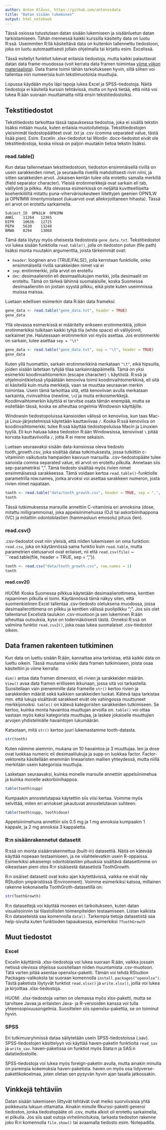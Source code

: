 ```yaml
---
author: Anton Klåvus, https://github.com/antonvsdata
title: "Datan sisään lukeminen"
output: html_notebook
---
```


Tässä osiossa tutustutaan datan sisään lukemiseen ja sisäänluetun datan tarkistamiseen. Tähän mennessä kaikki kurssilla käsitelty data on luotu R:ssä. Useimmiten R:llä käsiteltävä data on kuitenkin tallennettu tiedostoon, joka on luotu automaattisesti jollain ohjelmalla tai kirjattu esim. Excelissä.

Tässä esitellyt funktiot lukevat erilaisia tiedostoja, mutta kaikki palauttavat datan data frame-muodossa (voit kerrata data framen toimintaa [viime viikon materiaalista](https://github.com/antonvsdata/r_intro/tree/master/viikko_3#data-frame)). Data frame toimii tähän tarkoitukseen hyvin, sillä siihen voi tallentaa niin numeerisia kuin tekstimuotoisia muuttujia.

Lopussa käydään myös läpi tapoja lukea Excel ja SPSS-tiedostoja. Näitä tiedostoja ei käsitellä kurssin tehtävissä, mutta on hyvä tietää, että niitä voi lukea R:ään suoraan muuttamatta niitä ensin tekstitiedostoiksi.

## Tekstitiedostot

Tekstitiedosto tarkoittaa tässä tapauksessa tiedostoa, joka ei sisällä tekstin lisäksi mitään muuta, kuten erilaisia muotoilutietoja. Tekstitiedostojen yleisimmät tiedostopäätteet ovat .txt ja .csv (comma separated value, tästä lisää pian). Esim. Excelin .xlsx-tiedostot tai Wordin .docx-tiedostot eivät ole tekstitiedostoja, koska niissä on paljon muutakin tietoa tekstin lisäksi.

### read.table()

Kun dataa tallennetaan tekstitiedostoon, tiedoston ensimmäisellä rivillä on usein sarakkeiden nimet, ja seuraavilla riveillä mahdollisesti rivin nimi, ja sitten sarakkeiden arvot. Jokaisen kentän tulee olla erotettu samalla merkillä (field separator character). Yleisiä erotinmerkkejä ovat sarkain eli tab, välilyönti ja pilkku. Alla olevassa esimerkissä on neljältä kuvitteelliselta koehenkilöltä mitattu puna-vihervärisokeuteen liitettyjen geenien OPN1LW ja OPN1MW ilmentymistasot (lukuarvot ovat allekirjoittaneen hihasta). Tässä eri arvot on erotettu sarkaimella.

```
Subject_ID	OPN1LW	OPN1MW
ANKL	11264	12365
DIPR	10636	12725
PEPA	5630	13248
BRWA	8294	13060
```

Tämä data löytyy myös oheisesta tiedostosta ```gene_data.txt```. Tekstitiedostot voi lukea sisään funktiolla ```read.table()```, jolla on tiedoston polun (file path) lisäksi monta muutakin argumenttia, joista tärkeimmät ovat:

- ```header```: looginen arvo (TRUE/FALSE), jolla kerrotaan funktiolle, onko ensimmäisellä rivillä sarakkeiden nimet vai ei
- ```sep```: erotinmerkki, jolla arvot on eroteltu
- ```dec```: desimaalierotin eli desimaalilukujen merkki, jolla desimaalit on eroteltu. Tämä on tärkeä lähinnä suomalaisille, koska Suomessa desimaalierotin on jostain syystä pilkku, eikä piste kuten useimmissa muissa maissa.

Luetaan edellisen esimerkin data R:ään data frameksi:

```r
gene_data <- read.table("gene_data.txt", header = TRUE)
gene_data
```

Yllä olevassa esimerkissä ei määritelty erikseen erotinmerkkiä, jolloin erotinmerkiksi tulkitaan kaikki tyhjä tila (white space) eli välilyönnit, sarkaimet jne. Halutessaan erotinmerkin voi myös asettaa. Jos erotinmerkki on sarkain, tulee asettaa ```sep = "\t"```

```r
gene_data <- read.table("gene_data.txt", sep = "\t", header = TRUE)
gene_data
```

Kuten yllä huomattiin, sarkain erotinmerkkinä merkataan ```"\t"```, eikä hipsuilla, joiden sisään laitetaan tyhjää tilaa sarkainnäppäimellä. Tämä on yksi esimerkki koodinvaihtomerkin (escape character) ```\``` käytöstä. R:ssä ja ohjelmointikielissä ylipäätään kenoviiva toimii koodinvaihtomerkkinä, eli sitä ei käsitellä kuin muita merkkejä, vaan se muuttaa seuraavan merkin toimintaa. Usein tämä tarkoittaa sitä, että kenoviivan avulla merkataan sarkainta, rivinvaihtoa (newline, ```\n```) ja muita erikoismerkkejä. Koodinvaihtomerkin käyttöä ei tarvitse osata tämän enempää, mutta se esitellään tässä, koska se aiheuttaa ongelmia Windowsin käyttäjille.

Windowsin tiedostopoluissa kansioiden välissä on kenoviiva, kun taas Mac- ja Linux-järjestelmissä käytetään kauttaviivaa ```/```. Koska R:ssä kenoviiva on koodinvaihtomerkki, tulee R:ssä käyttää tiedostopoluissa Macin ja Linuxien tyyliä. Eli kun haluaa lukea tiedoston R:ään Windowsissa, kenoviivat ```\``` pitää korvata kauttaviivoilla ```/```, jotta R ei mene sekaisin.

Luetaan seuraavaksi sisään data-kansiossa oleva tiedosto tooth_growth.csv, joka sisältää dataa tutkimuksesta, jossa tutkittiin c-vitamiinin vaikutusta hampaiden kasvuun marsuilla. .csv-tiedostopääte tulee sanoista comma separated value, eli arvot on eroteltu pilkulla. Annetaan siis sep-parametriksi ",". Tämä tiedosto sisältää myös rivien nimet ensimmäisessä sarakkeessa. Tämä voidaan kertoa ``` read.table()```-funktiolle parametrilla row.names, jonka arvoksi voi asettaa sarakkeen numeron, josta rivien nimet napataan.

```r
tooth <- read.table("data/tooth_growth.csv", header = TRUE, sep = ",", row.names = 1)
tooth
```

Tässä tutkimuksessa marsuille annettiin C-vitamiinia eri annoksina (dose, mitattu milligrammoina), joka appelsiinimehussa (OJ) tai askorbiinihappona (VC) ja mitattiin odontoblastien (hammasluun emosolu) pituus (len).

### read.csv()

.csv-tiedostot ovat niin yleisiä, että niiden lukemiseen on oma funktion: ```read.csv```, joka on käytännössä sama funktio kuin ```read.table```, mutta parametrien oletusarvot ovat erilaiset, nii että ```read.csv(file)``` ~ ```read.table(file, header = TRUE, sep = ",")). 

```r
tooth <- read.csv("data/tooth_growth.csv", row.names = 1)
tooth
```

#### read.csv2()

HUOM: Koska Suomessa pilkkua käytetään desimaalierottimena, kenttien rajaaminen pilkulla ei toimi. Käytännössä tämä näkyy siten, että suomenkielinen Excel tallentaa .csv-tiedosto oletuksena muodossa, jossa desimaalierottimena on pilkku ja kenttien välissä puolipilkku ";". Jos siis olet tallentanut Excelistä taulukon .csv-muotoon ja sen lukeminen R:ään aiheuttaa outouksia, kyse on todennäköisesti tästä. Onneksi R:ssä on valmiina funktio ```read.csv2()```, joka osaa lukea suomalaiset .csv-tiedostot oikein.


## Data framen rakenteen tutkiminen

Kun data on luettu sisään R:ään, kannattaa aina tarkistaa, että kaikki data on luettu oikein. Tässä muutama vinkki data framen tutkimiseen, joista osaa käsiteltiin jo viime kerralla:

```dim()``` antaa data framen dimensiot, eli rivien ja sarakkeiden määrän.  
```View()``` avaa data framen erilliseen ikkunaan, jossa sitä voi tarkastella. Suositellaan vain pienemmille data frameille
```str()``` kertoo rivien ja sarakkeiden määrät sekä kaikkien sarakkeiden luokat. Kätevä tapa tarkistaa mm. että lukuja sisältävät sarakkeet eivät ole vahingossa muuttuneet merkkijonoiksi.
```table()``` on kätevä kategoristen sarakkeiden tutkimiseen. Se kertoo, kuinka monta havaintoa muuttujan arvoilla on. ```table()``` voi ottaa vastaan myös kaksi kategorista muuttujaa, ja laskee jokaiselle muuttujien arvojen yhdistelmälle havaintojen lukumäärän.

Katsotaan, mitä ```str()``` kertoo juuri lukemastamme tooth-datasta.

```r
str(tooth)
```

Kuten näimme aiemmin, mukana on 10 havaintoa ja 3 muuttujaa. len ja dose ovat luokkaa numeric eli desimaalilukuja ja supp on luokkaa factor. Factor-vektoreita käsitellään enemmän lineaaristen mallien yhteydessä, mutta niillä merkitään usein kategorisia muuttujia. 

Lasketaan seuraavaksi, kuinka monelle marsulle annettiin appelsiinimehua ja kuinka monelle askorbiinihappoa. 

```r
table(tooth$supp)
```

Kumpaakin annostelutapaa käytettiin siis viisi kertaa. Voimme myös selvittää, miten eri annokset jakautuvat annostelutavan suhteen:

```r
table(tooth$supp, tooth$dose)
```

Appelsiinimehuna annettiin siis 0.5 mg ja 1 mg annoksia kumpaakin 1 kappale, ja 2 mg annoksia 3 kappaletta.

### R:n sisäänrakennetut datasetit

R:ssä on monta sisäänrakennettua (built-in) datasettiä. Näitä on kätevää käyttää nopeaan testaamiseen, ja ne vilahtelevatkin usein R-oppaissa. Esimerkiksi aikaisempi odontoblastien pituuksia sisältävä datasettimme on oikeastaan pieni otos R:n sisäisestä datasetistä ToothGrowth.

R:n sisäiset datasetit ovat koko ajan käytettävissä, vaikka ne eivät näy RStudion ympäristössä (Environment). Voimme esimerkiksi katsoa, millainen rakenne kokonaisella ToothGroth-datasetillä on:

```r
str(ToothGrowth)
```

R:n datasettejä voi käyttää moneen eri tarkoitukseen, kuten datan visualisoinnin tai tilastollisten toimenpiteiden testaamiseen. Listan kaikista R:n dataseteistä saa komennolla ```data()```. Tarkempia tietoja datasetistä saa help-sivulta kuten funktioden tapauksessa, esimerkiksi ```?ToothGrowth```

## Muut tiedostot

### Excel

Excelin käyttämiä .xlsx-tiedostoja voi lukea suoraan R:ään, vaikka jossain netissä olevissa ohjeissa suositellaan niiden muuntamista .csv-muotoon. Tätä varten pitää asentaa openxlsx-paketti. Tämän voi tehdä RStudion Packages-valikoksta tai suoraan komennolla ```install.packages("openxlsx")```. Tästä paketista löytyvät funktiot ```read.xlsx()``` ja ```write.xlsx()```, joilla voi lukea ja kirjoittaa .xlsx-tiedostoja.

HUOM: .xlsx-tiedostoja varten on olemassa myös xlsx-paketti, mutta se tarvitsee Javaa ja erilaisten Java- ja R-versioiden kanssa voi tulla yhteensopivuusongelmia. Suosittelen siis openxlsx-pakettia, se on toiminut hyvin.

### SPSS

Eri tutkimusryhmissä dataa säilytetään usein SPSS-tiedostoissa (.sav). SPSS-tiedostojen käsittelyyn voi käyttää haven-paketin funktioita ```read_sav``` ja ```write_sav```. haven-paketissa on funktiot myös Stata:n ja SAS:n datatiedostoille. 

SPSS-tiedostoja voi lukea myös foreign-paketin avulla, mutta ainakin minulla on parempia kokemuksia haven-paketista. haven on myös osa tidyverse-pakettikokoelmaa, joten oletan sen pysyvän hyvin ajan tasalla jatkossakin.


## Vinkkejä tehtäviin

Datan sisään lukemiseen liittyvät tehtävät ovat melko suorviivaisia yhtä poikkeusta lukuun ottamatta. Ainakin minulle Rkurssi-paketti generoi tiedoston, jonka tiedostopääte oli .csv, mutta alkiot oli erotettu sarkaimella, ei pilkulla. Jos siis saat outoja virheilmoituksia, tarkasta tiedoston rakenne joko R:n komennolla ```file.show()``` tai avaamalla tiedosto esim. Notepadilla.

